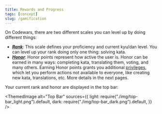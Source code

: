 ```yaml
---
title: Rewards and Progress
tags: [concept]
slug: /gamification
---
```



On Codewars, there are two different scales you can level up by doing different things:

- [**_Rank_**][concept-ranks]: This scale defines your proficiency and current kyu/dan level. You can level up your rank doing only one thing: solving kata.
- [**_Honor_**][concept-honor]: Honor points represent how active the user is. Honor can be earned in many ways: completing kata, translating them, voting, and many others. Earning Honor points grants you additional [privileges][concept-privileges], which let you perform actions not available to everyone, like creating new kata, translations, etc. More details in the next pages.

Your current rank and honor are displayed in the top bar:

<ThemedImage
  alt="Top Bar"
  sources={{
    light: require("./img/top-bar_light.png").default,
    dark: require("./img/top-bar_dark.png").default,
  }}
/>

[concept-ranks]: /gamification/ranks/
[concept-honor]: /gamification/honor/
[concept-privileges]: /gamification/privileges/
